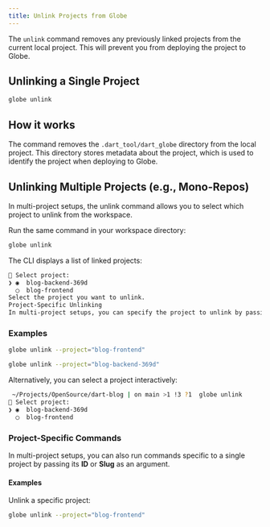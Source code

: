 ```yaml
---
title: Unlink Projects from Globe
---
```


The `unlink` command removes any previously linked projects from the current local project. This will prevent you from deploying the project to Globe.

## Unlinking a Single Project

```bash
globe unlink
```

## How it works

The command removes the `.dart_tool/dart_globe` directory from the local project. This directory stores metadata about the project, which is used to identify the project when deploying to Globe.

## Unlinking Multiple Projects (e.g., Mono-Repos)
In multi-project setups, the unlink command allows you to select which project to unlink from the workspace.

Run the same command in your workspace directory:
```bash
globe unlink
```

The CLI displays a list of linked projects:
```bash
🔺 Select project:  
❯ ◉  blog-backend-369d  
  ◯  blog-frontend  
Select the project you want to unlink.
Project-Specific Unlinking
In multi-project setups, you can specify the project to unlink by passing its Slug or ID as an argument.
``` 

### Examples
```bash
globe unlink --project="blog-frontend"  
```

```bash
globe unlink --project="blog-backend-369d"  
```

Alternatively, you can select a project interactively:

```bash
 ~/Projects/OpenSource/dart-blog | on main >1 !3 ?1  globe unlink  
🔺 Select project:  
❯ ◉  blog-backend-369d  
  ◯  blog-frontend  
  ```

  ### Project-Specific Commands

In multi-project setups, you can also run commands specific to a single project by passing its **ID** or **Slug** as an argument.

#### Examples

Unlink a specific project:

```bash
globe unlink --project="blog-frontend"
```
